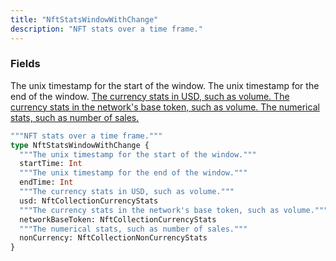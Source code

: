 ```yaml
---
title: "NftStatsWindowWithChange"
description: "NFT stats over a time frame."
---
```


### Fields

<ResponseField name="startTime" type="Int">
  The unix timestamp for the start of the window.
</ResponseField>

<ResponseField name="endTime" type="Int">
  The unix timestamp for the end of the window.
</ResponseField>

<a href="/api-reference/types/nftcollectioncurrencystats">
  <ResponseField name="usd" type="NftCollectionCurrencyStats">
    The currency stats in USD, such as volume.
  </ResponseField>
</a>

<a href="/api-reference/types/nftcollectioncurrencystats">
  <ResponseField name="networkBaseToken" type="NftCollectionCurrencyStats">
    The currency stats in the network&#39;s base token, such as volume.
  </ResponseField>
</a>

<a href="/api-reference/types/nftcollectionnoncurrencystats">
  <ResponseField name="nonCurrency" type="NftCollectionNonCurrencyStats">
    The numerical stats, such as number of sales.
  </ResponseField>
</a>


```graphql NftStatsWindowWithChange
"""NFT stats over a time frame."""
type NftStatsWindowWithChange {
  """The unix timestamp for the start of the window."""
  startTime: Int
  """The unix timestamp for the end of the window."""
  endTime: Int
  """The currency stats in USD, such as volume."""
  usd: NftCollectionCurrencyStats
  """The currency stats in the network's base token, such as volume."""
  networkBaseToken: NftCollectionCurrencyStats
  """The numerical stats, such as number of sales."""
  nonCurrency: NftCollectionNonCurrencyStats
}
```
